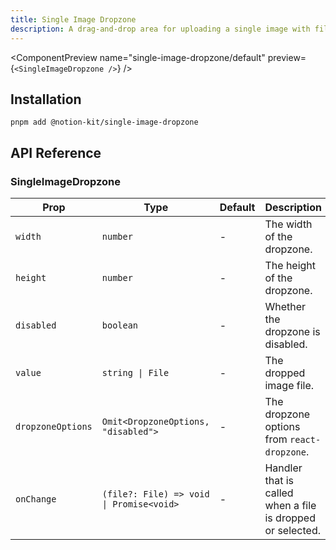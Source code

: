 ```yaml
---
title: Single Image Dropzone
description: A drag-and-drop area for uploading a single image with file validation support.
---
```


<ComponentPreview
  name="single-image-dropzone/default"
  preview={`<SingleImageDropzone />`}
/>

## Installation

```package-install
pnpm add @notion-kit/single-image-dropzone
```

## API Reference

### SingleImageDropzone

| Prop              | Type                                     | Default | Description                                                |
| ----------------- | ---------------------------------------- | ------- | ---------------------------------------------------------- |
| `width`           | `number`                                 | -       | The width of the dropzone.                                 |
| `height`          | `number`                                 | -       | The height of the dropzone.                                |
| `disabled`        | `boolean`                                | -       | Whether the dropzone is disabled.                          |
| `value`           | `string \| File`                         | -       | The dropped image file.                                    |
| `dropzoneOptions` | `Omit<DropzoneOptions, "disabled">`      | -       | The dropzone options from `react-dropzone`.                |
| `onChange`        | `(file?: File) => void \| Promise<void>` | -       | Handler that is called when a file is dropped or selected. |
